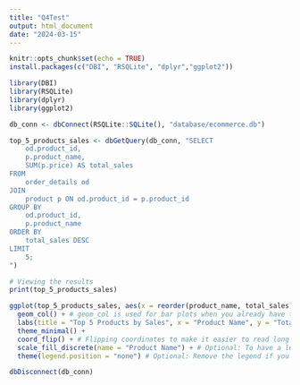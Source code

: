 ```yaml
---
title: "Q4Test"
output: html_document
date: "2024-03-15"
---
```


```r
knitr::opts_chunk$set(echo = TRUE)
install.packages(c("DBI", "RSQLite", "dplyr","ggplot2"))

library(DBI)
library(RSQLite)
library(dplyr)
library(ggplot2)
```

```r
db_conn <- dbConnect(RSQLite::SQLite(), "database/ecommerce.db")
```

```r
top_5_products_sales <- dbGetQuery(db_conn, "SELECT
    od.product_id,
    p.product_name,
    SUM(p.price) AS total_sales
FROM
    order_details od
JOIN
    product p ON od.product_id = p.product_id
GROUP BY
    od.product_id,
    p.product_name
ORDER BY
    total_sales DESC
LIMIT
    5;
")

# Viewing the results
print(top_5_products_sales)

```

```r
ggplot(top_5_products_sales, aes(x = reorder(product_name, total_sales), y = total_sales, fill = product_name)) +
  geom_col() + # geom_col is used for bar plots when you already have the data summarized
  labs(title = "Top 5 Products by Sales", x = "Product Name", y = "Total Sales") +
  theme_minimal() +
  coord_flip() + # Flipping coordinates to make it easier to read long product names
  scale_fill_discrete(name = "Product Name") + # Optional: To have a legend with product names
  theme(legend.position = "none") # Optional: Remove the legend if you find it unnecessary

```


















```r
dbDisconnect(db_conn)
```






